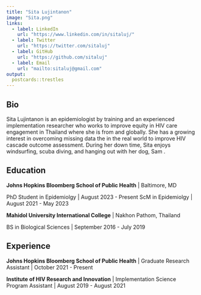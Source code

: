 ```yaml
---
title: "Sita Lujintanon"
image: "Sita.png"
links:
  - label: LinkedIn
    url: "https://www.linkedin.com/in/sitaluj/"
  - label: Twitter
    url: "https://twitter.com/sitaluj"
  - label: GitHub
    url: "https://github.com/sitaluj"
  - label: Email
    url: "mailto:sitaluj@gmail.com"
output:
  postcards::trestles
---
```

 
## Bio

Sita Lujintanon is an epidemiologist by training and an experienced implementation researcher who works to improve equity in HIV care engagement in Thailand where she is from and globally. She has a growing interest in overcoming missing data the in the real world to improve HIV cascade outcome assessment. During her down time, Sita enjoys windsurfing, scuba diving, and hanging out with her dog, Sam .

## Education

**Johns Hopkins Bloomberg School of Public Health** | Baltimore, MD

PhD Student in Epidemiolgy | August 2023 - Present
ScM in Epidemiolgy | August 2021 - May 2023

**Mahidol University International College** | Nakhon Pathom, Thailand

BS in Biological Sciences | September 2016 - July 2019

## Experience

**Johns Hopkins Bloomberg School of Public Health** | Graduate Research Assistant | October 2021 - Present

**Institute of HIV Research and Innovation** | Implementation Science Program Assistant | August 2019 - August 2021
